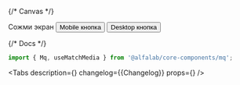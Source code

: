 


<Meta title='Components/Mq' component={Mq} id='Mq' />

{/* Canvas */}

<Story name='Mq'>
    <Space>
        <Typography.Title view='small'>Сожми экран</Typography.Title>
        <Mq query='--mobile'>
            <Button>Mobile кнопка</Button>
        </Mq>
        <Mq query='--tablet-s'>
            <Button>Desktop кнопка</Button>
        </Mq>
    </Space>
</Story>

{/* Docs */}

<ComponentHeader name='Mq' />

```jsx
import { Mq, useMatchMedia } from '@alfalab/core-components/mq';
```

<Tabs
    description={<Description />}
    changelog={<Markdown>{Changelog}</Markdown>}
    props={<ArgsTable of={MqTS} />}
/>

